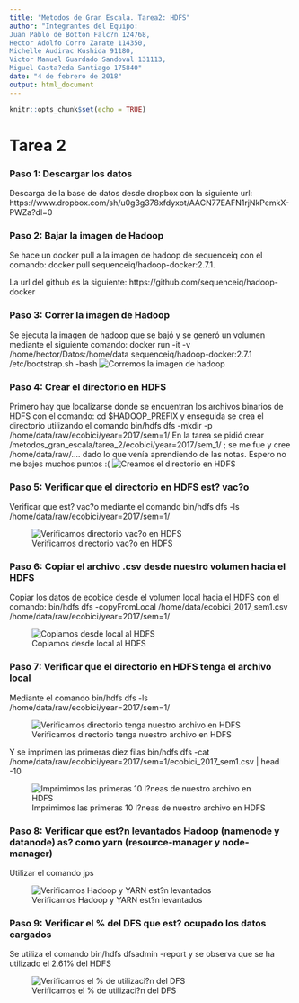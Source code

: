 ```yaml
---
title: "Metodos de Gran Escala. Tarea2: HDFS"
author: "Integrantes del Equipo: 
Juan Pablo de Botton Falc?n 124768,
Hector Adolfo Corro Zarate 114350,
Michelle Audirac Kushida 91180,
Victor Manuel Guardado Sandoval 131113,
Miguel Casta?eda Santiago 175840"
date: "4 de febrero de 2018"
output: html_document
---
```


```r
knitr::opts_chunk$set(echo = TRUE)
```

# Tarea 2

### Paso 1: Descargar los datos

Descarga de la base de datos desde dropbox con la siguiente url: https://www.dropbox.com/sh/u0g3g378xfdyxot/AACN77EAFN1rjNkPemkX-PWZa?dl=0

### Paso 2: Bajar la imagen de Hadoop

Se hace un docker pull a la imagen de hadoop de sequenceiq con el comando:
docker pull sequenceiq/hadoop-docker:2.7.1. 

La url del github es la siguiente: https://github.com/sequenceiq/hadoop-docker

### Paso 3: Correr la imagen de Hadoop

Se ejecuta la imagen de hadoop que se bajó y se generó un volumen mediante el siguiente comando:
docker run -it -v /home/hector/Datos:/home/data sequenceiq/hadoop-docker:2.7.1 /etc/bootstrap.sh -bash
![Corremos la imagen de hadoop](paso1.png)

### Paso 4: Crear el directorio en HDFS

Primero hay que localizarse donde se encuentran los archivos binarios de HDFS con el comando:
cd $HADOOP_PREFIX
y enseguida se crea el directorio utilizando el comando
bin/hdfs dfs -mkdir -p /home/data/raw/ecobici/year=2017/sem=1/
En la tarea se pidió crear /metodos_gran_escala/tarea_2/ecobici/year=2017/sem_1/ ; se me fue y cree /home/data/raw/.... dado lo que venía aprendiendo de las notas. Espero no me bajes muchos puntos :(
![Creamos el directorio en HDFS](paso2.png)

### Paso 5: Verificar que el directorio en HDFS est? vac?o

Verificar que est? vac?o mediante el comando
bin/hdfs dfs -ls /home/data/raw/ecobici/year=2017/sem=1/

![Verificamos directorio vac?o en HDFS](paso3.png)

### Paso 6: Copiar el archivo .csv desde nuestro volumen hacia el HDFS

Copiar los datos de ecobice desde el volumen  local hacia el HDFS con el comando:
bin/hdfs dfs -copyFromLocal /home/data/ecobici_2017_sem1.csv /home/data/raw/ecobici/year=2017/sem=1/

![Copiamos desde local al HDFS](paso4.png)

### Paso 7: Verificar que el directorio en HDFS tenga el archivo local
Mediante el comando
bin/hdfs dfs -ls /home/data/raw/ecobici/year=2017/sem=1/

![Verificamos directorio tenga nuestro archivo en HDFS](paso4.png)

Y se imprimen las primeras diez filas
bin/hdfs dfs -cat /home/data/raw/ecobici/year=2017/sem=1/ecobici_2017_sem1.csv | head -10

![Imprimimos las primeras 10 l?neas de nuestro archivo en HDFS](paso5.png)

### Paso 8: Verificar que est?n levantados Hadoop (namenode y datanode) as? como yarn (resource-manager y node-manager)
Utilizar el comando
jps

![Verificamos Hadoop y YARN est?n levantados](paso6.png)

### Paso 9: Verificar el % del DFS que est? ocupado los datos cargados
Se utiliza el comando 
bin/hdfs dfsadmin -report
y se observa que se ha utilizado el 2.61% del HDFS

![Verificamos el % de utilizaci?n del DFS](paso7.png)